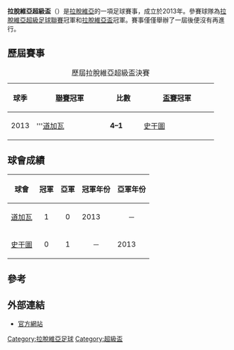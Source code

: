 {{NoteTA
|G1=足球
|1=zh-cn:斯孔托;zh-hk:史干圖;zh-tw:斯孔托;
}}
{{Infobox football tournament
| name                 = 拉脫維亞超級盃
| logo                 = 
| founded              = {{Start date and age|df=yes|2013}}
| abolished            = {{Start date and age|df=yes|2013}}
| organiser            = [[拉脫維亞足球總會|拉脫維亞足球總會]]
| region               = 拉脫維亞
| number of teams      = 2 隊
| current champion     = [[道加瓦足球俱樂部|道加瓦]]（第 1 次）
| most successful team = [[道加瓦足球俱樂部|道加瓦]]（1 次）
| website              = 
}}

'''拉脫維亞超級盃'''（{{lang-lv|Latvijas Superkauss futbolā}}）是[[拉脫維亞|拉脫維亞]]的一項足球賽事，成立於2013年。參賽球隊為[[拉脫維亞超級足球聯賽|拉脫維亞超級足球聯賽]]冠軍和[[拉脫維亞盃|拉脫維亞盃]]冠軍。賽事僅僅舉辦了一屆後便沒有再進行。

== 歷屆賽事 ==
{| class="sortable wikitable" style="text-align: center"
|+ 歷屆拉脫維亞超級盃決賽
! 球季
!width=150px| [[拉脫維亞超級足球聯賽|聯賽]]冠軍
!width=60px| 比數
!width=150px| [[拉脫維亞盃|盃賽]]冠軍
|-
|2013
|bgcolor=#CCF9CC|'''[[道加瓦足球俱樂部|道加瓦]]
|'''4–1'''
|[[史干圖足球會|史干圖]]
|}

== 球會成績 ==
{| class="wikitable sortable" border="1"
|-
!球會
!冠軍
!亞軍
! class="unsortable"|冠軍年份
! class="unsortable"|亞軍年份
|-
| [[道加瓦足球俱樂部|道加瓦]]
|align=center|1
|align=center|0
| 2013
|align=center|－
|-
| [[史干圖足球會|史干圖]]
|align=center|0
|align=center|1
|align=center|－
|2013
|}

== 參考 ==
{{reflist}}

== 外部連結 ==
*[http://www.lff.lv/lv/kauss/jaunumi 官方網站] {{Wayback|url=http://www.lff.lv/lv/kauss/jaunumi |date=20200809175927 }}

{{歐洲足球超級盃}}

[[Category:拉脫維亞足球|Category:拉脫維亞足球]]
[[Category:超級盃|Category:超級盃]]